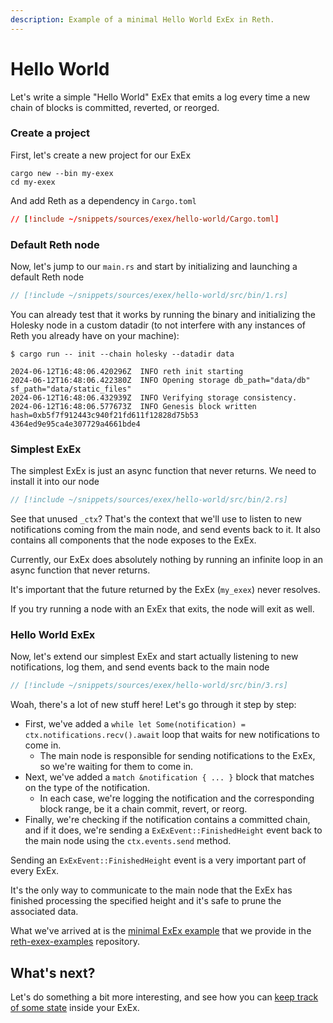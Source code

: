```yaml
---
description: Example of a minimal Hello World ExEx in Reth.
---
```


# Hello World

Let's write a simple "Hello World" ExEx that emits a log every time a new chain of blocks is committed, reverted, or reorged.

### Create a project

First, let's create a new project for our ExEx

```console
cargo new --bin my-exex
cd my-exex
```

And add Reth as a dependency in `Cargo.toml`

```toml
// [!include ~/snippets/sources/exex/hello-world/Cargo.toml]
```

### Default Reth node

Now, let's jump to our `main.rs` and start by initializing and launching a default Reth node

```rust
// [!include ~/snippets/sources/exex/hello-world/src/bin/1.rs]
```

You can already test that it works by running the binary and initializing the Holesky node in a custom datadir
(to not interfere with any instances of Reth you already have on your machine):

```console
$ cargo run -- init --chain holesky --datadir data

2024-06-12T16:48:06.420296Z  INFO reth init starting
2024-06-12T16:48:06.422380Z  INFO Opening storage db_path="data/db" sf_path="data/static_files"
2024-06-12T16:48:06.432939Z  INFO Verifying storage consistency.
2024-06-12T16:48:06.577673Z  INFO Genesis block written hash=0xb5f7f912443c940f21fd611f12828d75b53
4364ed9e95ca4e307729a4661bde4
```

### Simplest ExEx

The simplest ExEx is just an async function that never returns. We need to install it into our node

```rust
// [!include ~/snippets/sources/exex/hello-world/src/bin/2.rs]
```

See that unused `_ctx`? That's the context that we'll use to listen to new notifications coming from the main node,
and send events back to it. It also contains all components that the node exposes to the ExEx.

Currently, our ExEx does absolutely nothing by running an infinite loop in an async function that never returns.

<div class="warning">

It's important that the future returned by the ExEx (`my_exex`) never resolves.

If you try running a node with an ExEx that exits, the node will exit as well.

</div>

### Hello World ExEx

Now, let's extend our simplest ExEx and start actually listening to new notifications, log them, and send events back to the main node

```rust
// [!include ~/snippets/sources/exex/hello-world/src/bin/3.rs]
```

Woah, there's a lot of new stuff here! Let's go through it step by step:

-   First, we've added a `while let Some(notification) = ctx.notifications.recv().await` loop that waits for new notifications to come in.
    -   The main node is responsible for sending notifications to the ExEx, so we're waiting for them to come in.
-   Next, we've added a `match &notification { ... }` block that matches on the type of the notification.
    -   In each case, we're logging the notification and the corresponding block range, be it a chain commit, revert, or reorg.
-   Finally, we're checking if the notification contains a committed chain, and if it does, we're sending a `ExExEvent::FinishedHeight` event back to the main node using the `ctx.events.send` method.

<div class="warning">

Sending an `ExExEvent::FinishedHeight` event is a very important part of every ExEx.

It's the only way to communicate to the main node that the ExEx has finished processing the specified height
and it's safe to prune the associated data.

</div>

What we've arrived at is the [minimal ExEx example](https://github.com/paradigmxyz/reth-exex-examples/blob/4f3498f0cc00e038d6d8c32cd94fe82788862f49/minimal/src/main.rs) that we provide in the [reth-exex-examples](https://github.com/paradigmxyz/reth-exex-examples) repository.

## What's next?

Let's do something a bit more interesting, and see how you can [keep track of some state](./tracking-state) inside your ExEx.
